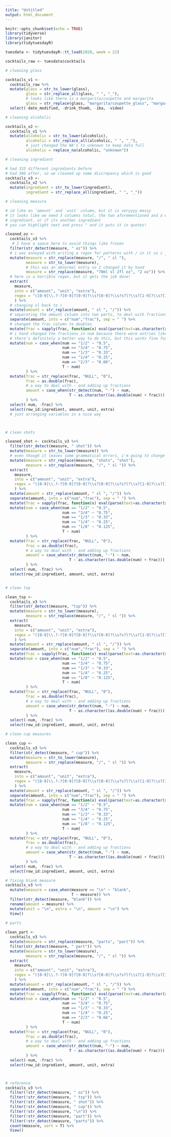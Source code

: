 ```yaml
---
title: "Untitled"
output: html_document
---
```


```r
knitr::opts_chunk$set(echo = TRUE)
library(tidyverse)
library(janitor)
library(tidytuesdayR)
```

```r
tuesdata <- tidytuesdayR::tt_load(2020, week = 22)

cocktails_raw <- tuesdata$cocktails
```

```r
# cleaning glass

cocktails_v1 <- 
  cocktails_raw %>%
  mutate(glass = str_to_lower(glass),
         glass = str_replace_all(glass, " ", "_"),
         # looks like there is a margarita/coupette and margarita
         glass = str_replace(glass, "margarita/coupette_glass", "margarita_glass")) %>%
  select(-date_modified, -drink_thumb, -iba, -video)

# cleaning alcoholic

cocktails_v2 <-
  cocktails_v1 %>% 
  mutate(alcoholic = str_to_lower(alcoholic),
         alcoholic = str_replace_all(alcoholic, " ", "_"),
         # just changed the NA's to unknown to keep data full
         alcoholic = replace_na(alcoholic, "unknown"))

# cleaning ingredient

# had 333 different ingredients before
# had 306 after, so we cleaned up some discrepancy which is good
cocktails_v3 <-
  cocktails_v2 %>%
  mutate(ingredient = str_to_lower(ingredient),
         ingredient = str_replace_all(ingredient, " ", "_")) 

# cleaning measure

# id like an `amount` and `unit` column, but it is veryyyy messy
# it looks like we need 3 columns total, the two aforementioned and a either `TRUE` to indicate original
# ingredient, or if its another ingredient
# you can highlight text and press " and it puts it in quotes!

cleaned_oz <-
  cocktails_v3 %>%
   # I have a space here to avoid things like frozen
  filter(str_detect(measure, " oz")) %>% 
  # i was annoyed with writing a regex for patterns with / in it so i just replaced all / with sl
  mutate(measure = str_replace(measure, "/", " sl "),
         measure = str_to_lower(measure),
         # this was an abnormal entry so I changed it by hand
         measure = str_replace(measure, "70ml sl 2fl oz", "2 oz")) %>%
  # here is a horrible regex, but it gets the job done!
  extract(
    measure,
    into = c("amount", "unit", "extra"),
    regex = "([0-9]\\.?-?[0-9]?[0-9]?\\s?[0-9]?\\s?s?l?\\s?[1-9]?\\s?[1-9]?[0-9]?)(oz)(\\s[a-z].*)?"
    ) %>%
  # changing sl back to /
  mutate(amount = str_replace(amount, " sl ", "/")) %>% 
  # separating the amount column into two parts, to deal with fractions individually
  separate(amount, into = c("num","frac"), sep = " ") %>%
  # changed the frac column to doubles 
  mutate(frac = sapply(frac, function(x) eval(parse(text=as.character(x))))) %>%
  # i hand changed the fractions in num because there were entries like 2-3 
  # there's definitely a better way to do this, but this works fine for this small exercise
  mutate(num = case_when(num == "1/2" ~ "0.5",
                         num == "3/4" ~ "0.75",
                         num == "1/3" ~ "0.33",
                         num == "1/4" ~ "0.25",
                         num == "2/3" ~ "0.66",
                         T ~ num)
         ) %>%
  mutate(frac = str_replace(frac, "NULL", "0"),
         frac = as.double(frac),
         # a way to deal with - and adding up fractions
         amount = case_when(str_detect(num, "-") ~ num,
                            T ~ as.character((as.double(num) + frac)))
         ) %>% 
  select(-num, -frac) %>%
  select(row_id:ingredient, amount, unit, extra)  
  # just arranging variables in a nice way



# clean shots

cleaned_shot <- cocktails_v3 %>% 
  filter(str_detect(measure, " shot")) %>% 
  mutate(measure = str_to_lower(measure)) %>% 
  # even though it leaves some grammatical errors, i'm going to change all shots to shot for consistency
  mutate(measure = str_replace(measure, "shots", "shot"),
         measure = str_replace(measure, "/", " sl ")) %>% 
  extract(
    measure,
    into = c("amount", "unit", "extra"),
    regex = "([0-9]\\.?-?[0-9]?[0-9]?\\s?[0-9]?\\s?s?l?\\s?[1-9]?\\s?[1-9]?[0-9]?)(shot)(\\s[a-z].*)?"
    ) %>%
  mutate(amount = str_replace(amount, " sl ", "/")) %>% 
  separate(amount, into = c("num","frac"), sep = " ") %>%
  mutate(frac = sapply(frac, function(x) eval(parse(text=as.character(x))))) %>%
  mutate(num = case_when(num == "1/2" ~ "0.5",
                         num == "3/4" ~ "0.75",
                         num == "1/3" ~ "0.33",
                         num == "1/4" ~ "0.25",
                         num == "1/8" ~ "0.125",
                         T ~ num)
         ) %>%
  mutate(frac = str_replace(frac, "NULL", "0"),
         frac = as.double(frac),
         # a way to deal with - and adding up fractions
         amount = case_when(str_detect(num, "-") ~ num,
                            T ~ as.character((as.double(num) + frac)))
         ) %>% 
  select(-num, -frac) %>%
  select(row_id:ingredient, amount, unit, extra)


# clean tsp

clean_tsp <-
  cocktails_v3 %>% 
  filter(str_detect(measure, "tsp")) %>% 
  mutate(measure = str_to_lower(measure),
         measure = str_replace(measure, "/", " sl ")) %>%
  extract(
    measure,
    into = c("amount", "unit", "extra"),
    regex = "([0-9]\\.?-?[0-9]?[0-9]?\\s?[0-9]?\\s?s?l?\\s?[1-9]?\\s?[1-9]?[0-9]?)(tsp)(\\s[a-z].*)?"
    ) %>%
  mutate(amount = str_replace(amount, " sl ", "/")) %>% 
  separate(amount, into = c("num","frac"), sep = " ") %>%
  mutate(frac = sapply(frac, function(x) eval(parse(text=as.character(x))))) %>% 
  mutate(num = case_when(num == "1/2" ~ "0.5",
                         num == "3/4" ~ "0.75",
                         num == "1/3" ~ "0.33",
                         num == "1/4" ~ "0.25",
                         num == "1/8" ~ "0.125",
                         T ~ num)
         ) %>%
  mutate(frac = str_replace(frac, "NULL", "0"),
         frac = as.double(frac),
         # a way to deal with - and adding up fractions
         amount = case_when(str_detect(num, "-") ~ num,
                            T ~ as.character((as.double(num) + frac)))
         ) %>% 
  select(-num, -frac) %>%
  select(row_id:ingredient, amount, unit, extra) 

# clean cup measures

clean_cup <-
  cocktails_v3 %>% 
  filter(str_detect(measure, " cup")) %>%
  mutate(measure = str_to_lower(measure),
         measure = str_replace(measure, "/", " sl ")) %>%
  extract(
    measure,
    into = c("amount", "unit", "extra"),
    regex = "([0-9]\\.?-?[0-9]?[0-9]?\\s?[0-9]?\\s?s?l?\\s?[1-9]?\\s?[1-9]?[0-9]?)(cup)(\\s[a-z].*)?"
    ) %>%
  mutate(amount = str_replace(amount, " sl ", "/")) %>% 
  separate(amount, into = c("num","frac"), sep = " ") %>%
  mutate(frac = sapply(frac, function(x) eval(parse(text=as.character(x))))) %>% 
  mutate(num = case_when(num == "1/2" ~ "0.5",
                         num == "3/4" ~ "0.75",
                         num == "1/3" ~ "0.33",
                         num == "1/4" ~ "0.25",
                         num == "1/8" ~ "0.125",
                         T ~ num)
         ) %>%
  mutate(frac = str_replace(frac, "NULL", "0"),
         frac = as.double(frac),
         # a way to deal with - and adding up fractions
         amount = case_when(str_detect(num, "-") ~ num,
                            T ~ as.character((as.double(num) + frac)))
         ) %>% 
  select(-num, -frac) %>%
  select(row_id:ingredient, amount, unit, extra)

# fixing blank measure
cocktails_v3 %>%
  mutate(measure = case_when(measure == "\n" ~ "blank",
                             T ~ measure)) %>% 
  filter(str_detect(measure, "blank")) %>% 
  rename(amount = measure) %>% 
  mutate(unit = "\n", extra = "\n", amount = "\n") %>% 
  View()
  
# parts

clean_part <-
  cocktails_v3 %>%
  mutate(measure = str_replace(measure, "parts", "part")) %>%
  filter(str_detect(measure, " part")) %>% 
  mutate(measure = str_to_lower(measure),
         measure = str_replace(measure, "/", " sl ")) %>%
  extract(
    measure,
    into = c("amount", "unit", "extra"),
    regex = "([0-9]\\.?-?[0-9]?[0-9]?\\s?[0-9]?\\s?s?l?\\s?[1-9]?\\s?[1-9]?[0-9]?)(part)(\\s[a-z].*)?"
    ) %>%
  mutate(amount = str_replace(amount, " sl ", "/")) %>% 
  separate(amount, into = c("num","frac"), sep = " ") %>%
  mutate(frac = sapply(frac, function(x) eval(parse(text=as.character(x))))) %>% 
  mutate(num = case_when(num == "1/2" ~ "0.5",
                         num == "3/4" ~ "0.75",
                         num == "1/3" ~ "0.33",
                         num == "1/4" ~ "0.25",
                         num == "2/3" ~ "0.66",
                         T ~ num)
         ) %>%
  mutate(frac = str_replace(frac, "NULL", "0"),
         frac = as.double(frac),
         # a way to deal with - and adding up fractions
         amount = case_when(str_detect(num, "-") ~ num,
                            T ~ as.character((as.double(num) + frac)))
         ) %>% 
  select(-num, -frac) %>%
  select(row_id:ingredient, amount, unit, extra)



# reference
cocktails_v3 %>% 
  filter(!str_detect(measure, " oz")) %>% 
  filter(!str_detect(measure, " tsp")) %>% 
  filter(!str_detect(measure, " shot")) %>%
  filter(!str_detect(measure, " cup")) %>% 
  filter(!str_detect(measure, "\n")) %>% 
  filter(!str_detect(measure, "part")) %>% 
  filter(!str_detect(measure, "parts")) %>% 
  count(measure, sort = T) %>% 
  View()                               
```

